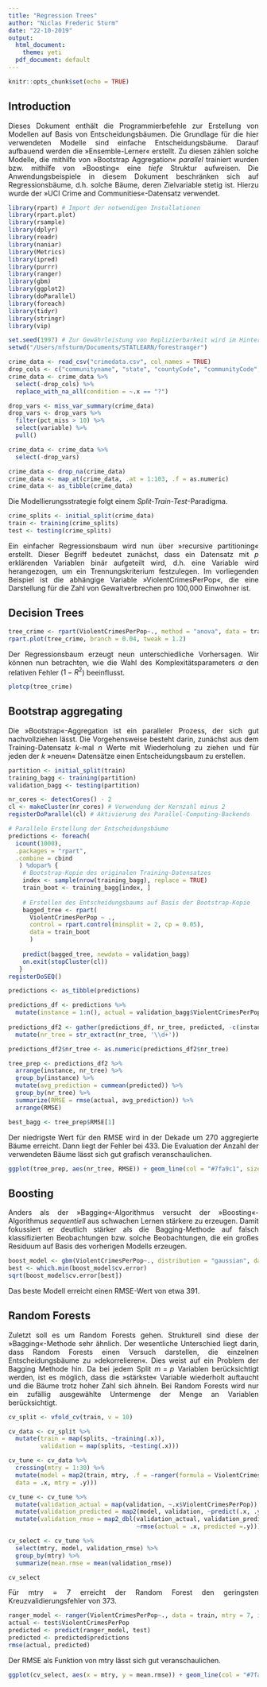 ```yaml
---
title: "Regression Trees"
author: "Niclas Frederic Sturm"
date: "22-10-2019"
output:
  html_document:
    theme: yeti
  pdf_document: default
---
```


<style>
body {
text-align: justify}
</style>

```r
knitr::opts_chunk$set(echo = TRUE)
```

## Introduction

Dieses Dokument enthält die Programmierbefehle zur Erstellung von Modellen auf Basis von Entscheidungsbäumen. Die Grundlage für die hier verwendeten Modelle sind einfache Entscheidungsbäume. Darauf aufbauend werden die »Ensemble-Lerner« erstellt. Zu diesen zählen solche Modelle, die mithilfe von »Bootstrap Aggregation« *parallel* trainiert wurden bzw. mithilfe von »Boosting« eine *tiefe* Struktur aufweisen. Die Anwendungsbeispiele in diesem Dokument beschränken sich auf Regressionsbäume, d.h. solche Bäume, deren Zielvariable stetig ist. Hierzu wurde der »UCI Crime and Communities«-Datensatz verwendet.

```r
library(rpart) # Import der notwendigen Installationen
library(rpart.plot)
library(rsample)
library(dplyr)
library(readr)
library(naniar)
library(Metrics)
library(ipred)
library(purrr)
library(ranger)
library(gbm)
library(ggplot2)
library(doParallel)
library(foreach)
library(tidyr)
library(stringr)
library(vip)

set.seed(1997) # Zur Gewährleistung von Replizierbarkeit wird im Hintergrund ein Zufallswert gesetzt
setwd("/Users/nfsturm/Documents/STATLEARN/forestranger")

crime_data <- read_csv("crimedata.csv", col_names = TRUE)
drop_cols <- c("communityname", "state", "countyCode", "communityCode", "fold", "murdPerPop", "rapesPerPop", "robbbPerPop", "assaultPerPop", "burglPerPop", "larcPerPop", "autoTheftPerPop", "arsonsPerPop", "nonViolPerPop", "murders", "rapes", "robberies", "assaults", "burglaries", "larcenies", "autoTheft", "arsons")
crime_data <- crime_data %>%
  select(-drop_cols) %>%
  replace_with_na_all(condition = ~.x == "?")

drop_vars <- miss_var_summary(crime_data)
drop_vars <- drop_vars %>%
  filter(pct_miss > 10) %>%
  select(variable) %>%
  pull()

crime_data <- crime_data %>%
  select(-drop_vars)

crime_data <- drop_na(crime_data)
crime_data <- map_at(crime_data, .at = 1:103, .f = as.numeric)
crime_data <- as_tibble(crime_data)
```

Die Modellierungsstrategie folgt einem *Split-Train-Test*-Paradigma. 

```r
crime_splits <- initial_split(crime_data)
train <- training(crime_splits)
test <- testing(crime_splits)
```

Ein einfacher Regressionsbaum wird nun über »recursive partitioning« erstellt. Dieser Begriff bedeutet zunächst, dass ein Datensatz mit *p* erklärenden Variablen binär aufgeteilt wird, d.h. eine Variable wird herangezogen, um ein Trennungskriterium festzulegen. Im vorliegenden Beispiel ist die abhängige Variable »ViolentCrimesPerPop«, die eine Darstellung für die Zahl von Gewaltverbrechen pro 100,000 Einwohner ist. 

## Decision Trees

```r
tree_crime <- rpart(ViolentCrimesPerPop~., method = "anova", data = train, control = rpart.control(xval = 10))
rpart.plot(tree_crime, branch = 0.04, tweak = 1.2)
```

Der Regressionsbaum erzeugt neun unterschiedliche Vorhersagen. Wir können nun betrachten, wie die Wahl des Komplexitätsparameters $\alpha$ den relativen Fehler ($1-R^2$) beeinflusst. 

```r
plotcp(tree_crime)
```

## Bootstrap aggregating

Die »Bootstrap«-Aggregation ist ein paralleler Prozess, der sich gut nachvollziehen lässt. Die Vorgehensweise besteht darin, zunächst aus dem Training-Datensatz *k*-mal *n* Werte mit Wiederholung zu ziehen und für jeden der *k* »neuen« Datensätze einen Entscheidungsbaum zu erstellen. 

```r

partition <- initial_split(train)
training_bagg <- training(partition)
validation_bagg <- testing(partition)

nr_cores <- detectCores() - 2
cl <- makeCluster(nr_cores) # Verwendung der Kernzahl minus 2
registerDoParallel(cl) # Aktivierung des Parallel-Computing-Backends

# Parallele Erstellung der Entscheidungsbäume 
predictions <- foreach(
  icount(1000), 
  .packages = "rpart", 
  .combine = cbind
   ) %dopar% {
    # Bootstrap-Kopie des originalen Training-Datensatzes
    index <- sample(nrow(training_bagg), replace = TRUE)
    train_boot <- training_bagg[index, ]  
  
    # Erstellen des Entscheidungsbaums auf Basis der Bootstrap-Kopie
    bagged_tree <- rpart(
      ViolentCrimesPerPop ~ ., 
      control = rpart.control(minsplit = 2, cp = 0.05),
      data = train_boot
      ) 
    
    predict(bagged_tree, newdata = validation_bagg)
    on.exit(stopCluster(cl))
   }
registerDoSEQ() 

predictions <- as_tibble(predictions)

predictions_df <- predictions %>%
  mutate(instance = 1:n(), actual = validation_bagg$ViolentCrimesPerPop)
  
predictions_df2 <- gather(predictions_df, nr_tree, predicted, -c(instance, actual)) %>%
  mutate(nr_tree = str_extract(nr_tree, '\\d+'))

predictions_df2$nr_tree <- as.numeric(predictions_df2$nr_tree)

tree_prep <- predictions_df2 %>%
  arrange(instance, nr_tree) %>%
  group_by(instance) %>%
  mutate(avg_prediction = cummean(predicted)) %>%
  group_by(nr_tree) %>%
  summarize(RMSE = rmse(actual, avg_prediction)) %>%
  arrange(RMSE)

best_bagg <- tree_prep$RMSE[1]
```

Der niedrigste Wert für den RMSE wird in der Dekade um 270 aggregierte Bäume erreicht. Dann liegt der Fehler bei 433. Die Evaluation der Anzahl der verwendeten Bäume lässt sich gut grafisch veranschaulichen. 

```r
ggplot(tree_prep, aes(nr_tree, RMSE)) + geom_line(col = "#7fa9c1", size = 1) + theme_classic() + labs(title = "RMSE-Maß für Bootstrapping") + xlab("Anzahl der Bootstrap-Replikationen") + ylab("Cross-Validation RMSE")
```

## Boosting

Anders als der »Bagging«-Algorithmus versucht der »Boosting«-Algorithmus *sequentiell* aus schwachen Lernen stärkere zu erzeugen. Damit fokussiert er deutlich stärker als die Bagging-Methode auf falsch klassifizierten Beobachtungen bzw. solche Beobachtungen, die ein großes Residuum auf Basis des vorherigen Modells erzeugen. 

```r
boost_model <- gbm(ViolentCrimesPerPop~., distribution = "gaussian", data = train, n.trees = 2000, shrinkage = 0.01, cv.folds = 10)
best <- which.min(boost_model$cv.error)
sqrt(boost_model$cv.error[best])
```

Das beste Modell erreicht einen RMSE-Wert von etwa 391. 

## Random Forests

Zuletzt soll es um Random Forests gehen. Strukturell sind diese der »Bagging«-Methode sehr ähnlich. Der wesentliche Unterschied liegt darin, dass Random Forests einen Versuch darstellen, die einzelnen Entscheidungsbäume zu »dekorrelieren«. Dies weist auf ein Problem der Bagging Methode hin. Da bei jedem Split $m = p$ Variablen berücksichtigt werden, ist es möglich, dass die »stärkste« Variable wiederholt auftaucht und die Bäume trotz hoher Zahl sich ähneln. Bei Random Forests wird nur ein zufällig ausgewählte Untermenge der Menge an Variablen berücksichtigt. 

```r

cv_split <- vfold_cv(train, v = 10)

cv_data <- cv_split %>%
  mutate(train = map(splits, ~training(.x)),
         validation = map(splits, ~testing(.x)))

cv_tune <- cv_data %>%
  crossing(mtry = 1:30) %>%
  mutate(model = map2(train, mtry, .f = ~ranger(formula = ViolentCrimesPerPop~.,
  data = .x, mtry = .y)))

cv_tune <- cv_tune %>%
  mutate(validation_actual = map(validation, ~.x$ViolentCrimesPerPop)) %>%
  mutate(validation_predicted = map2(model, validation, ~predict(.x, .y)$predictions)) %>%
  mutate(validation_rmse = map2_dbl(validation_actual, validation_predicted, 
                                    ~rmse(actual = .x, predicted =.y)))

cv_select <- cv_tune %>%
  select(mtry, model, validation_rmse) %>%
  group_by(mtry) %>%
  summarize(mean.rmse = mean(validation_rmse))

cv_select
```

Für mtry = 7 erreicht der Random Forest den geringsten Kreuzvalidierungsfehler von 373. 

```r
ranger_model <- ranger(ViolentCrimesPerPop~., data = train, mtry = 7, importance = "impurity")
actual <- test$ViolentCrimesPerPop
predicted <- predict(ranger_model, test)
predicted <- predicted$predictions
rmse(actual, predicted)
```

Der RMSE als Funktion von mtry lässt sich gut veranschaulichen. 

```r
ggplot(cv_select, aes(x = mtry, y = mean.rmse)) + geom_line(col = "#7fa9c1", size = 1) + geom_point(col = "#7fa9c1", size = 3) + theme_classic() + labs(title = "Random Forest RMSE", subtitle = "Auf Basis 15 diskreter Werte für Mtry") + xlab("Mtry") + ylab("Cross-validated RMSE") + scale_x_continuous(breaks = seq(1, 30, 2))
```